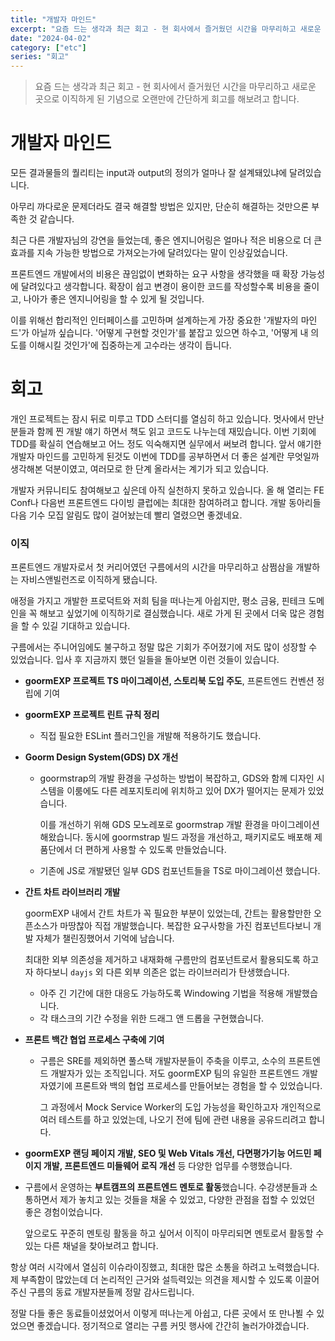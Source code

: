 ```yaml
---
title: "개발자 마인드"
excerpt: "요즘 드는 생각과 최근 회고 - 현 회사에서 즐거웠던 시간을 마무리하고 새로운 곳으로 이직하게 된 기념으로 오랜만에 간단하게 회고를 해보려고 합니다."
date: "2024-04-02"
category: ["etc"]
series: "회고"
---
```


> 요즘 드는 생각과 최근 회고 - 현 회사에서 즐거웠던 시간을 마무리하고 새로운 곳으로 이직하게 된 기념으로 오랜만에 간단하게 회고를 해보려고 합니다.

# 개발자 마인드

모든 결과물들의 퀄리티는 input과 output의 정의가 얼마나 잘 설계돼있냐에 달려있습니다.

아무리 까다로운 문제더라도 결국 해결할 방법은 있지만, 단순히 해결하는 것만으론 부족한 것 같습니다.

최근 다른 개발자님의 강연을 들었는데, 좋은 엔지니어링은 얼마나 적은 비용으로 더 큰 효과를 지속 가능한 방법으로 가져오는가에 달려있다는 말이 인상깊었습니다.

프론트엔드 개발에서의 비용은 끊임없이 변화하는 요구 사항을 생각했을 때 확장 가능성에 달려있다고 생각합니다. 확장이 쉽고 변경이 용이한 코드를 작성할수록 비용을 줄이고, 나아가 좋은 엔지니어링을 할 수 있게 될 것입니다.

이를 위해선 합리적인 인터페이스를 고민하며 설계하는게 가장 중요한 '개발자의 마인드'가 아닐까 싶습니다. '어떻게 구현할 것인가'를 붙잡고 있으면 하수고, '어떻게 내 의도를 이해시킬 것인가'에 집중하는게 고수라는 생각이 듭니다.

# 회고

개인 프로젝트는 잠시 뒤로 미루고 TDD 스터디를 열심히 하고 있습니다. 멋사에서 만난 분들과 함께 찐 개발 얘기 하면서 책도 읽고 코드도 나누는데 재밌습니다. 이번 기회에 TDD를 확실히 연습해보고 어느 정도 익숙해지면 실무에서 써보려 합니다. 앞서 얘기한 개발자 마인드를 고민하게 된것도 이번에 TDD를 공부하면서 더 좋은 설계란 무엇일까 생각해본 덕분이였고, 여러모로 한 단계 올라서는 계기가 되고 있습니다.

개발자 커뮤니티도 참여해보고 싶은데 아직 실천하지 못하고 있습니다. 올 해 열리는 FE Conf나 다음번 프론트엔드 다이빙 클럽에는 최대한 참여하려고 합니다. 개발 동아리들 다음 기수 모집 알림도 많이 걸어놨는데 빨리 열렸으면 좋겠네요.

### 이직

프론트엔드 개발자로서 첫 커리어였던 구름에서의 시간을 마무리하고 삼쩜삼을 개발하는 자비스앤빌런즈로 이직하게 됐습니다.

애정을 가지고 개발한 프로덕트와 저희 팀을 떠나는게 아쉽지만, 평소 금융, 핀테크 도메인을 꼭 해보고 싶었기에 이직하기로 결심했습니다. 새로 가게 된 곳에서 더욱 많은 경험을 할 수 있길 기대하고 있습니다.

구름에서는 주니어임에도 불구하고 정말 많은 기회가 주어졌기에 저도 많이 성장할 수 있었습니다. 입사 후 지금까지 했던 일들을 돌아보면 이런 것들이 있습니다.

- **goormEXP 프로젝트 TS 마이그레이션, 스토리북 도입 주도**, 프론트엔드 컨벤션 정립에 기여
- **goormEXP 프로젝트 린트 규칙 정리**
  - 직접 필요한 ESLint 플러그인을 개발해 적용하기도 했습니다.
- **Goorm Design System(GDS) DX 개선**

  - goormstrap의 개발 환경을 구성하는 방법이 복잡하고, GDS와 함께 디자인 시스템을 이룸에도 다른 레포지토리에 위치하고 있어 DX가 떨어지는 문제가 있었습니다.

    이를 개선하기 위해 GDS 모노레포로 goormstrap 개발 환경을 마이그레이션 해왔습니다. 동시에 goormstrap 빌드 과정을 개선하고, 패키지로도 배포해 제품단에서 더 편하게 사용할 수 있도록 만들었습니다.

  - 기존에 JS로 개발됐던 일부 GDS 컴포넌트들을 TS로 마이그레이션 했습니다.

- **간트 차트 라이브러리 개발**

  goormEXP 내에서 간트 차트가 꼭 필요한 부분이 있었는데, 간트는 활용할만한 오픈소스가 마땅찮아 직접 개발했습니다. 복잡한 요구사항을 가진 컴포넌트다보니 개발 자체가 챌린징했어서 기억에 남습니다.

  최대한 외부 의존성을 제거하고 내재화해 구름만의 컴포넌트로서 활용되도록 하고자 하다보니 `dayjs` 외 다른 외부 의존은 없는 라이브러리가 탄생했습니다.

  - 아주 긴 기간에 대한 대응도 가능하도록 Windowing 기법을 적용해 개발했습니다.
  - 각 태스크의 기간 수정을 위한 드래그 앤 드롭을 구현했습니다.

- **프론트 백간 협업 프로세스 구축에 기여**

  - 구름은 SRE를 제외하면 풀스택 개발자분들이 주축을 이루고, 소수의 프론트엔드 개발자가 있는 조직입니다. 저도 goormEXP 팀의 유일한 프론트엔드 개발자였기에 프론트와 백의 협업 프로세스를 만들어보는 경험을 할 수 있었습니다.

    그 과정에서 Mock Service Worker의 도입 가능성을 확인하고자 개인적으로 여러 테스트를 하고 있었는데, 나오기 전에 팀에 관련 내용을 공유드리려고 합니다.

- **goormEXP 랜딩 페이지 개발, SEO 및 Web Vitals 개선, 다면평가기능 어드민 페이지 개발, 프론트엔드 미들웨어 로직 개선** 등 다양한 업무를 수행했습니다.
- 구름에서 운영하는 **부트캠프의 프론트엔드 멘토로 활동**했습니다. 수강생분들과 소통하면서 제가 놓치고 있는 것들을 채울 수 있었고, 다양한 관점을 접할 수 있었던 좋은 경험이었습니다.

  앞으로도 꾸준히 멘토링 활동을 하고 싶어서 이직이 마무리되면 멘토로서 활동할 수 있는 다른 채널을 찾아보려고 합니다.

항상 여러 시각에서 열심히 이슈라이징했고, 최대한 많은 소통을 하려고 노력했습니다. 제 부족함이 많았는데 더 논리적인 근거와 설득력있는 의견을 제시할 수 있도록 이끌어주신 구름의 동료 개발자분들께 정말 감사드립니다.

정말 다들 좋은 동료들이셨었어서 이렇게 떠나는게 아쉽고, 다른 곳에서 또 만나뵐 수 있었으면 좋겠습니다. 정기적으로 열리는 구름 커밋 행사에 간간히 놀러가야겠습니다.
